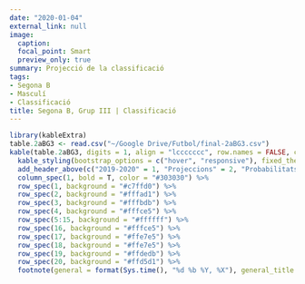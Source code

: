 ```yaml
---
date: "2020-01-04"
external_link: null
image:
  caption: 
  focal_point: Smart
  preview_only: true
summary: Projecció de la classificació
tags:
- Segona B
- Masculí
- Classificació
title: Segona B, Grup III | Classificació
---
```


```r
library(kableExtra)
table.2aBG3 <- read.csv("~/Google Drive/Futbol/final-2aBG3.csv")
kable(table.2aBG3, digits = 1, align = "lccccccc", row.names = FALSE, col.names = c("Club", "Punts", "GD", "Campió", "Playoffs", "Descens", "Atacar", "Defensar"))  %>%
  kable_styling(bootstrap_options = c("hover", "responsive"), fixed_thead = T) %>%
  add_header_above(c("2019-2020" = 1, "Projeccions" = 2, "Probabilitats" = 3, "Rànquings" = 2), background = "white") %>%
  column_spec(1, bold = T, color = "#303030") %>%
  row_spec(1, background = "#c7ffd0") %>%
  row_spec(2, background = "#fffad1") %>%
  row_spec(3, background = "#fffbdb") %>%
  row_spec(4, background = "#fffce5") %>%
  row_spec(5:15, background = "#ffffff") %>%
  row_spec(16, background = "#fffce5") %>%
  row_spec(17, background = "#ffe7e5") %>%
  row_spec(18, background = "#ffe7e5") %>%
  row_spec(19, background = "#ffdedb") %>%
  row_spec(20, background = "#ffd5d1") %>%
  footnote(general = format(Sys.time(), "%d %b %Y, %X"), general_title = "Actualitzat:", footnote_as_chunk = T)
```
